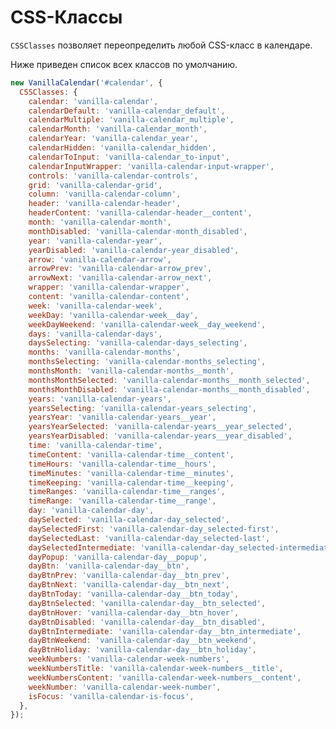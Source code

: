 # CSS-Классы

`CSSClasses` позволяет переопределить любой CSS-класс в календаре.

Ниже приведен список всех классов по умолчанию.

```js
new VanillaCalendar('#calendar', {
  CSSClasses: {
    calendar: 'vanilla-calendar',
    calendarDefault: 'vanilla-calendar_default',
    calendarMultiple: 'vanilla-calendar_multiple',
    calendarMonth: 'vanilla-calendar_month',
    calendarYear: 'vanilla-calendar_year',
    calendarHidden: 'vanilla-calendar_hidden',
    calendarToInput: 'vanilla-calendar_to-input',
    calendarInputWrapper: 'vanilla-calendar-input-wrapper',
    controls: 'vanilla-calendar-controls',
    grid: 'vanilla-calendar-grid',
    column: 'vanilla-calendar-column',
    header: 'vanilla-calendar-header',
    headerContent: 'vanilla-calendar-header__content',
    month: 'vanilla-calendar-month',
    monthDisabled: 'vanilla-calendar-month_disabled',
    year: 'vanilla-calendar-year',
    yearDisabled: 'vanilla-calendar-year_disabled',
    arrow: 'vanilla-calendar-arrow',
    arrowPrev: 'vanilla-calendar-arrow_prev',
    arrowNext: 'vanilla-calendar-arrow_next',
    wrapper: 'vanilla-calendar-wrapper',
    content: 'vanilla-calendar-content',
    week: 'vanilla-calendar-week',
    weekDay: 'vanilla-calendar-week__day',
    weekDayWeekend: 'vanilla-calendar-week__day_weekend',
    days: 'vanilla-calendar-days',
    daysSelecting: 'vanilla-calendar-days_selecting',
    months: 'vanilla-calendar-months',
    monthsSelecting: 'vanilla-calendar-months_selecting',
    monthsMonth: 'vanilla-calendar-months__month',
    monthsMonthSelected: 'vanilla-calendar-months__month_selected',
    monthsMonthDisabled: 'vanilla-calendar-months__month_disabled',
    years: 'vanilla-calendar-years',
    yearsSelecting: 'vanilla-calendar-years_selecting',
    yearsYear: 'vanilla-calendar-years__year',
    yearsYearSelected: 'vanilla-calendar-years__year_selected',
    yearsYearDisabled: 'vanilla-calendar-years__year_disabled',
    time: 'vanilla-calendar-time',
    timeContent: 'vanilla-calendar-time__content',
    timeHours: 'vanilla-calendar-time__hours',
    timeMinutes: 'vanilla-calendar-time__minutes',
    timeKeeping: 'vanilla-calendar-time__keeping',
    timeRanges: 'vanilla-calendar-time__ranges',
    timeRange: 'vanilla-calendar-time__range',
    day: 'vanilla-calendar-day',
    daySelected: 'vanilla-calendar-day_selected',
    daySelectedFirst: 'vanilla-calendar-day_selected-first',
    daySelectedLast: 'vanilla-calendar-day_selected-last',
    daySelectedIntermediate: 'vanilla-calendar-day_selected-intermediate',
    dayPopup: 'vanilla-calendar-day__popup',
    dayBtn: 'vanilla-calendar-day__btn',
    dayBtnPrev: 'vanilla-calendar-day__btn_prev',
    dayBtnNext: 'vanilla-calendar-day__btn_next',
    dayBtnToday: 'vanilla-calendar-day__btn_today',
    dayBtnSelected: 'vanilla-calendar-day__btn_selected',
    dayBtnHover: 'vanilla-calendar-day__btn_hover',
    dayBtnDisabled: 'vanilla-calendar-day__btn_disabled',
    dayBtnIntermediate: 'vanilla-calendar-day__btn_intermediate',
    dayBtnWeekend: 'vanilla-calendar-day__btn_weekend',
    dayBtnHoliday: 'vanilla-calendar-day__btn_holiday',
    weekNumbers: 'vanilla-calendar-week-numbers',
    weekNumbersTitle: 'vanilla-calendar-week-numbers__title',
    weekNumbersContent: 'vanilla-calendar-week-numbers__content',
    weekNumber: 'vanilla-calendar-week-number',
    isFocus: 'vanilla-calendar-is-focus',
  },
});
```

